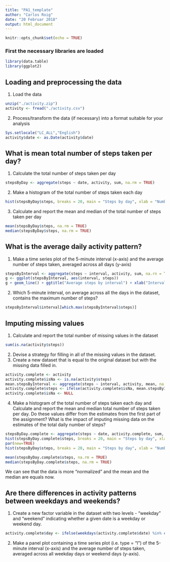 ```yaml
---
title: "PA1_template"
author: "Carlos Roig"
date: "20 Februar 2018"
output: html_document
---
```


```r
knitr::opts_chunk$set(echo = TRUE)
```

### First the necessary libraries are loaded
```r
library(data.table)
library(ggplot2)
```

## Loading and preprocessing the data

1. Load the data
```r
unzip("./activity.zip")
activity <- fread("./activity.csv")
```

2. Process/transform the data (if necessary) into a format suitable for your analysis

```r
Sys.setlocale("LC_ALL","English")
activity$date <- as.Date(activity$date)
```

## What is mean total number of steps taken per day?

1. Calculate the total number of steps taken per day

```r
stepsByDay <- aggregate(steps ~ date, activity, sum, na.rm = TRUE)
```

2. Make a histogram of the total number of steps taken each day

```r
hist(stepsByDay$steps, breaks = 20, main = "Steps by day", xlab = "Number of steps")
```

3. Calculate and report the mean and median of the total number of steps taken per day

```r
mean(stepsByDay$steps, na.rm = TRUE)
median(stepsByDay$steps, na.rm = TRUE)
```

## What is the average daily activity pattern?

1. Make a time series plot of the 5-minute interval (x-axis) and the average number of steps taken, averaged across all days (y-axis)

```r
stepsByInterval <- aggregate(steps ~ interval, activity, sum, na.rn = TRUE)
g <- ggplot(stepsByInterval, aes(interval, steps))
g + geom_line() + ggtitle("Average steps by interval") + xlab("Interval") + ylab("Average steps")
```

2. Which 5-minute interval, on average across all the days in the dataset, contains the maximum number of steps?

```r
stepsByInterval$interval[which.max(stepsByInterval$steps)]
```


## Imputing missing values

1. Calculate and report the total number of missing values in the dataset 

```r
sum(is.na(activity$steps))
```

2. Devise a strategy for filling in all of the missing values in the dataset.
3. Create a new dataset that is equal to the original dataset but with the missing data filled in.

```r
activity.complete <- activity
activity.complete$isNa <- is.na(activity$steps)
mean.stepsByInterval <- aggregate(steps ~ interval, activity, mean, na.rn = TRUE)
activity.complete$steps <- ifelse(activity.complete$isNa, mean.stepsByInterval$steps, activity.complete$steps)
activity.complete$isNa <- NULL
```

4. Make a histogram of the total number of steps taken each day and Calculate and report the mean and median total number of steps taken per day. Do these values differ from the estimates from the first part of the assignment? What is the impact of imputing missing data on the estimates of the total daily number of steps?

```r
stepsByDay.complete <- aggregate(steps ~ date, activity.complete, sum, na.rm = TRUE)
hist(stepsByDay.complete$steps, breaks = 20, main = "Steps by day", xlab = "Number of steps", col=rgb(1,0,0,0.5))
par(new=TRUE)
hist(stepsByDay$steps, breaks = 20, main = "Steps by day", xlab = "Number of steps", add=T,  col=rgb(0,0,1,0.5, 0.5))
```

```r
mean(stepsByDay.complete$steps, na.rm = TRUE)
median(stepsByDay.complete$steps, na.rm = TRUE)
```

We can see that the data is more "normalized" and the mean and the median are equals now.

## Are there differences in activity patterns between weekdays and weekends?

1. Create a new factor variable in the dataset with two levels - "weekday" and "weekend" indicating whether a given date is a weekday or weekend day.

```r
activity.complete$day <- ifelse(weekdays(activity.complete$date) %in% c("Saturday", "Sunday"), "Weekend", "weekday")
```

2. Make a panel plot containing a time series plot (i.e. type = "l") of the 5-minute interval (x-axis) and the average number of steps taken, averaged across all weekday days or weekend days (y-axis).

